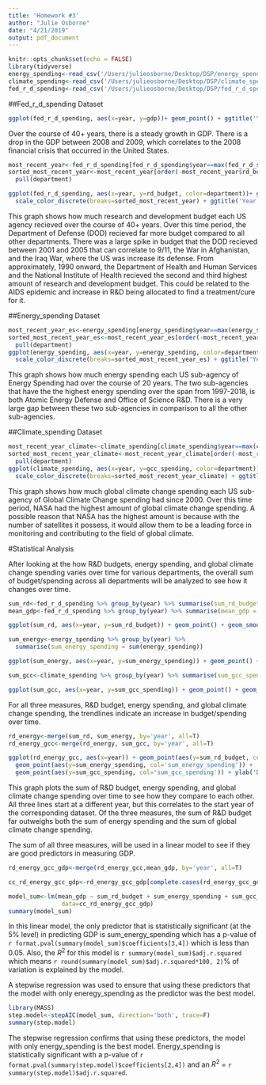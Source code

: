 ```yaml
---
title: 'Homework #3'
author: "Julie Osborne"
date: "4/21/2019"
output: pdf_document
---
```


```r
knitr::opts_chunk$set(echo = FALSE)
library(tidyverse)
energy_spending<-read_csv('/Users/julieosborne/Desktop/DSP/energy_spending.csv')
climate_spending<-read_csv('/Users/julieosborne/Desktop/DSP/climate_spending.csv')
fed_r_d_spending<-read_csv('/Users/julieosborne/Desktop/DSP/fed_r_d_spending.csv')
```  

##Fed_r_d_spending Dataset  

```r
ggplot(fed_r_d_spending, aes(x=year, y=gdp))+ geom_point() + ggtitle('Year vs. GDP') + theme(plot.title = element_text(hjust=0.5))
```
Over the course of 40+ years, there is a steady growth in GDP. There is a drop in the GDP between 2008 and 2009, which correlates to the 2008 financial crisis that occurred in the United States.  

```r
most_recent_year<-fed_r_d_spending[fed_r_d_spending$year==max(fed_r_d_spending$year),]
sorted_most_recent_year<-most_recent_year[order(-most_recent_year$rd_budget),  ] %>%
  pull(department)

ggplot(fed_r_d_spending, aes(x=year, y=rd_budget, color=department))+ geom_point() +
  scale_color_discrete(breaks=sorted_most_recent_year) + ggtitle('Year v. Research & Development Budget by US Agency') + ylab('Research & Development Budget')
```
This graph shows how much research and development budget each US agency recieved over the course of 40+ years. Over this time period, the Department of Defense (DOD) recieved far more budget compared to all other departments. There was a large spike in budget that the DOD recieved between 2001 and 2005 that can correlate to 9/11, the War in Afghanistan, and the Iraq War, where the US was increase its defense. From approximately, 1990 onward, the Department of Health and Human Services and the National Institute of Health recieved the second and third highest amount of research and development budget. This could be related to the AIDS epidemic and increase in R&D being allocated to find a treatment/cure for it.   

\pagebreak  

##Energy_spending Dataset 

```r
most_recent_year_es<-energy_spending[energy_spending$year==max(energy_spending$year),]
sorted_most_recent_year_es<-most_recent_year_es[order(-most_recent_year_es$energy_spending),  ] %>%
  pull(department)
ggplot(energy_spending, aes(x=year, y=energy_spending, color=department)) + geom_point() +
  scale_color_discrete(breaks=sorted_most_recent_year_es) + ggtitle('Year v. Energy Spending by Sub-agency of Energy Spending') + theme(title = element_text(size=7.5)) + ylab('Energy Spending')
```
This graph shows how much energy spending each US sub-agency of Energy Spending had over the course of 20 years. The two sub-agencies that have the the highest energy spending over the span from 1997-2018, is both Atomic Energy Defense and Office of Science R&D. There is a very large gap between these two sub-agencies in comparison to all the other sub-agencies.  

\pagebreak  

##Climate_spending Dataset  

```r
most_recent_year_climate<-climate_spending[climate_spending$year==max(climate_spending$year),]
sorted_most_recent_year_climate<-most_recent_year_climate[order(-most_recent_year_climate$gcc_spending),  ] %>%
  pull(department)
ggplot(climate_spending, aes(x=year, y=gcc_spending, color=department)) + geom_point() +
  scale_color_discrete(breaks=sorted_most_recent_year_climate) + ggtitle('Year v. Global Climate Change Spending by Sub-agency') + ylab('Global Climate Change Spending') + theme(title = element_text(size=8))
```
This graph shows how much global climate change spending each US sub-agency of Global Climate Change spending had since 2000. Over this time period, NASA had the highest amount of global climate change spending. A possible reason that NASA has the highest amount is because with the number of satellites it possess, it would allow them to be a leading force in monitoring and contributing to the field of global climate.  

\pagebreak  

#Statistical Analysis 

After looking at the how R&D budgets, energy spending, and global climate change spending varies over time for various departments, the overall sum of budget/spending across all departments will be analyzed to see how it changes over time.  
```r
sum_rd<-fed_r_d_spending %>% group_by(year) %>% summarise(sum_rd_budget = sum(rd_budget))
mean_gdp<-fed_r_d_spending %>% group_by(year) %>% summarise(mean_gdp = mean(gdp))

ggplot(sum_rd, aes(x=year, y=sum_rd_budget)) + geom_point() + geom_smooth(method='lm') + ylab('Sum of R&D Budget') + ggtitle('Year v. Sum of R&D Budget') + theme(plot.title = element_text(hjust=0.5))
```

```r
sum_energy<-energy_spending %>% group_by(year) %>% 
  summarise(sum_energy_spending = sum(energy_spending))

ggplot(sum_energy, aes(x=year, y=sum_energy_spending)) + geom_point() + geom_smooth(method='lm') + ylab('Sum of Energy Spending') + ggtitle('Year v. Sum of Energy Spending') + theme(plot.title = element_text(hjust=0.5))
```

```r
sum_gcc<-climate_spending %>% group_by(year) %>% summarise(sum_gcc_spending = sum(gcc_spending))

ggplot(sum_gcc, aes(x=year, y=sum_gcc_spending)) + geom_point() + geom_smooth(method='lm') + ylab('Sum of Global Climate Change Spending') + ggtitle('Year v. Sum of Global Climate Change Spending') + theme(plot.title = element_text(hjust=0.5))
```
For all three measures, R&D budget, energy spending, and global climate change spending, the trendlines indicate an increase in budget/spending over time.  
```r
rd_energy<-merge(sum_rd, sum_energy, by='year', all=T)
rd_energy_gcc<-merge(rd_energy, sum_gcc, by='year', all=T)

ggplot(rd_energy_gcc, aes(x=year)) + geom_point(aes(y=sum_rd_budget, col='sum_rd_budget')) +
  geom_point(aes(y=sum_energy_spending, col='sum_energy_spending')) + 
  geom_point(aes(y=sum_gcc_spending, col='sum_gcc_spending')) + ylab('Dollars') + ggtitle('Year v. Sum of Each Measure') + theme(plot.title = element_text(hjust=0.5))
```
This graph plots the sum of R&D budget, energy spending, and global climate change spending over time to see how they compare to each other. All three lines start at a different year, but this correlates to the start year of the corresponding dataset. Of the three measures, the sum of R&D budget far outweighs both the sum of energy spending and the sum of global climate change spending.  

\pagebreak  

The sum of all three measures, will be used in a linear model to see if they are good predictors in measuring GDP. 
```r
rd_energy_gcc_gdp<-merge(rd_energy_gcc,mean_gdp, by='year', all=T)

cc_rd_energy_gcc_gdp<-rd_energy_gcc_gdp[complete.cases(rd_energy_gcc_gdp), ]

model_sum<-lm(mean_gdp ~ sum_rd_budget + sum_energy_spending + sum_gcc_spending, 
               data=cc_rd_energy_gcc_gdp)
summary(model_sum)
```
In this linear model, the only predictor that is statistically significant (at the 5% level) in predicting GDP is sum_energy_spending which has a p-value of `r format.pval(summary(model_sum)$coefficients[3,4])` which is less than 0.05. Also, the $R^{2}$ for this model is `r summary(model_sum)$adj.r.squared` which means `r round(summary(model_sum)$adj.r.squared*100, 2)`% of variation is explained by the model.  

\pagebreak  

A stepwise regression was used to ensure that using these predictors that the model with only eneregy_spending as the predictor was the best model.
```r
library(MASS)
step.model<-stepAIC(model_sum, direction='both', trace=F)
summary(step.model)
```
The stepwise regression confirms that using these predictors, the model with only energy_spending is the best model. Energy_spending is statistically significant with a p-value of `r format.pval(summary(step.model)$coefficients[2,4])` and an $R^{2}$ = `r summary(step.model)$adj.r.squared`.